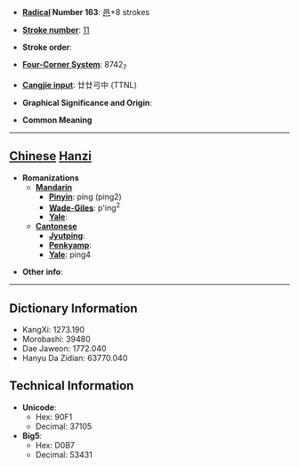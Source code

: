 * '''[[Wiktionary:Chinese radical index| Radical]] Number 163''': [[Wiktionary:Chinese radical index 邑|邑]]+8 strokes

* '''[[Wiktionary:Chinese total strokes index|Stroke number]]''': [[Wiktionary:Chinese total strokes index 11|11]]

* '''Stroke order''': 

* '''[[Wiktionary:Chinese four corner index|Four-Corner System]]''': 8742<sub>7</sub>

* '''[[Wiktionary:Chinese Cangjie index|Cangjie input]]''': 廿廿弓中 (TTNL)

* '''Graphical Significance and Origin''': 

* '''Common Meaning'''

----

== [[Chinese]] [[Hanzi]] ==

* '''Romanizations'''
** '''[[Mandarin]]'''
*** '''[[Pinyin]]''': píng (ping2)
*** '''[[Wade-Giles]]''': p'ing<sup>2</sup>
*** '''[[Yale]]''': 
** '''[[Cantonese]]'''
*** '''[[Jyutping]]''':
*** '''[[Penkyamp]]''': 
*** '''[[Yale]]''': ping4

* '''Other info''': 

----

== Dictionary Information ==

* KangXi: 1273.190
* Morobashi: 39480
* Dae Jaweon: 1772.040
* Hanyu Da Zidian: 63770.040

== Technical Information ==

* '''Unicode''':
** Hex: 90F1
** Decimal: 37105
* '''Big5''':
** Hex: D0B7
** Decimal: 53431